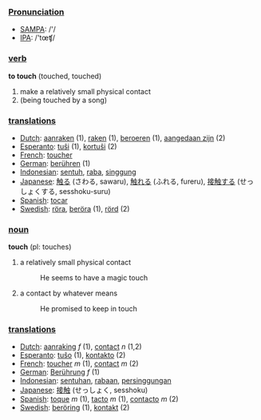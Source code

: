 ===[[Pronunciation]]===
*[[w:SAMPA|SAMPA]]: /'/
*[[w:IPA|IPA]]: /'tœʧ/

=== [[verb]] ===
'''to touch''' (touched, touched)

# make a relatively small physical contact
# (being touched by a song)

=== [[translation]]s ===
*[[Dutch]]: [[aanraken]] (1), [[raken]] (1), [[beroeren]] (1), [[aangedaan zijn]] (2)
*[[Esperanto]]: [[tuŝi]] (1), [[kortuŝi]] (2)
*[[French]]: [[toucher]]
*[[German]]: [[berühren]] (1)
*[[Indonesian]]: [[sentuh]], [[raba]], [[singgung]]
*[[Japanese]]: [[触る]] (さわる, sawaru), [[触れる]] (ふれる, fureru), [[接触する]] (せっしょくする, sesshoku-suru)
*[[Spanish]]: [[tocar]]
*[[Swedish]]: [[röra]], [[beröra]] (1), [[rörd]] (2)

=== [[noun]] ===
'''touch''' (pl: touches)

# a relatively small physical contact
#: He seems to have a magic touch
# a contact by whatever means
#: He promised to keep in touch

=== [[translation]]s ===
*[[Dutch]]: [[aanraking]] ''f'' (1), [[contact]] ''n'' (1,2)
*[[Esperanto]]: [[tuŝo]] (1), [[kontakto]] (2)
*[[French]]: [[toucher]] ''m'' (1), [[contact]] ''m'' (2)
*[[German]]: [[Berührung]] ''f'' (1)
*[[Indonesian]]: [[sentuh|sentuhan]], [[raba|rabaan]], [[singgung|persinggungan]]
*[[Japanese]]: [[接触]] (せっしょく, sesshoku)
*[[Spanish]]: [[toque]] ''m'' (1), [[tacto]] ''m'' (1), [[contacto]] ''m'' (2)
*[[Swedish]]: [[beröring]] (1), [[kontakt]] (2)